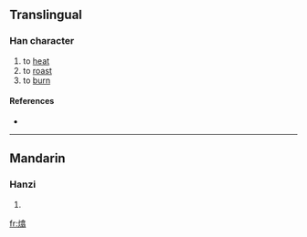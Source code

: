 ==Translingual==

===Han character===
{{Han char|rn=86|rad=火|as=12|sn=16|four=|canj=火人口一 (FORM)}}

# to [[heat]]
# to [[roast]]
# to [[burn]]

====References====
* {{Han ref|kx=0681.230|dkj=19382|dj=1093.160|hdz=32235.040|uh=71BB|ud=29115}}

----

==Mandarin==

===Hanzi===
{{cmn-hanzi|pin=[[xī]] ([[xi1]])|wg=hsi<sup>1</sup>}}

# {{defn|Mandarin}}

[[fr:熻]]